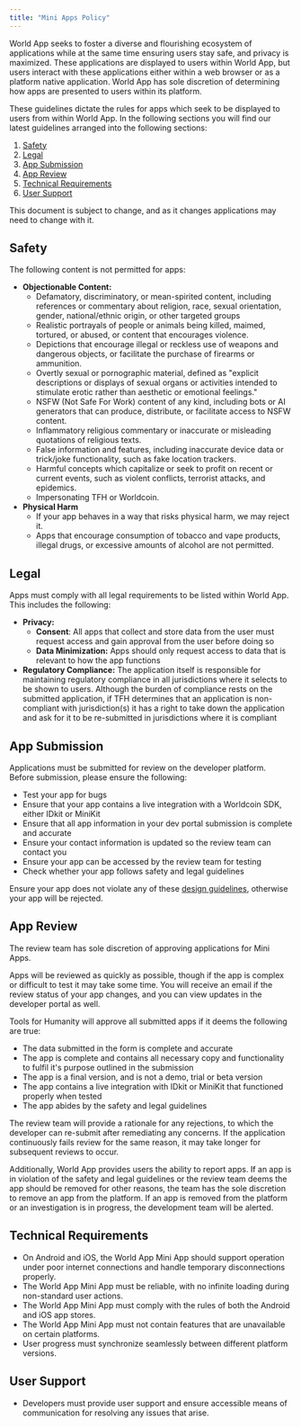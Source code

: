 ```yaml
---
title: "Mini Apps Policy"
---
```



World App seeks to foster a diverse and flourishing ecosystem of applications while at the same time ensuring users stay safe, and privacy is maximized. These applications are displayed to users within World App, but users interact with these applications either within a web browser or as a platform native application. World App has sole discretion of determining how apps are presented to users within its platform.

These guidelines dictate the rules for apps which seek to be displayed to users from within World App. In the following sections you will find our latest guidelines arranged into the following sections:

1. [Safety](/mini-apps/more/policy#safety)
2. [Legal](/mini-apps/more/policy#legal)
3. [App Submission](/mini-apps/more/policy#app-submission)
4. [App Review](/mini-apps/more/policy#app-review)
5. [Technical Requirements](/mini-apps/more/policy#technical-requirements)
6. [User Support](/mini-apps/more/policy#user-support)

This document is subject to change, and as it changes applications may need to change with it.

## Safety

The following content is not permitted for apps:

-   **Objectionable Content:**
    -   Defamatory, discriminatory, or mean-spirited content, including references or commentary about religion, race, sexual orientation, gender, national/ethnic origin, or other targeted groups
    -   Realistic portrayals of people or animals being killed, maimed, tortured, or abused, or content that encourages violence.
    -   Depictions that encourage illegal or reckless use of weapons and dangerous objects, or facilitate the purchase of firearms or ammunition.
    -   Overtly sexual or pornographic material, defined as "explicit descriptions or displays of sexual organs or activities intended to stimulate erotic rather than aesthetic or emotional feelings."
    -   NSFW (Not Safe For Work) content of any kind, including bots or AI generators that can produce, distribute, or facilitate access to NSFW content.
    -   Inflammatory religious commentary or inaccurate or misleading quotations of religious texts.
    -   False information and features, including inaccurate device data or trick/joke functionality, such as fake location trackers.
    -   Harmful concepts which capitalize or seek to profit on recent or current events, such as violent conflicts, terrorist attacks, and epidemics.
    -   Impersonating TFH or Worldcoin.
-   **Physical Harm**
    -   If your app behaves in a way that risks physical harm, we may reject it.
    -   Apps that encourage consumption of tobacco and vape products, illegal drugs, or excessive amounts of alcohol are not permitted.

## Legal

Apps must comply with all legal requirements to be listed within World App. This includes the following:

-   **Privacy:**
    -   **Consent**: All apps that collect and store data from the user must request access and gain approval from the user before doing so
    -   **Data Minimization:** Apps should only request access to data that is relevant to how the app functions
-   **Regulatory Compliance:** The application itself is responsible for maintaining regulatory compliance in all jurisdictions where it selects to be shown to users. Although the burden of compliance rests on the submitted application, if TFH determines that an application is non-compliant with jurisdiction(s) it has a right to take down the application and ask for it to be re-submitted in jurisdictions where it is compliant

## App Submission

Applications must be submitted for review on the developer platform. Before submission, please ensure the following:

-   Test your app for bugs
-   Ensure that your app contains a live integration with a Worldcoin SDK, either IDkit or MiniKit
-   Ensure that all app information in your dev portal submission is complete and accurate
-   Ensure your contact information is updated so the review team can contact you
-   Ensure your app can be accessed by the review team for testing
-   Check whether your app follows safety and legal guidelines

Ensure your app does not violate any of these [design guidelines](/mini-apps/design/app-guidelines), otherwise your app will be rejected.

## App Review

The review team has sole discretion of approving applications for Mini Apps.

Apps will be reviewed as quickly as possible, though if the app is complex or difficult to test it may take some time. You will receive an email if the review status of your app changes, and you can view updates in the developer portal as well.

Tools for Humanity will approve all submitted apps if it deems the following are true:

-   The data submitted in the form is complete and accurate
-   The app is complete and contains all necessary copy and functionality to fulfil it's purpose outlined in the submission
-   The app is a final version, and is not a demo, trial or beta version
-   The app contains a live integration with IDkit or MiniKit that functioned properly when tested
-   The app abides by the safety and legal guidelines

The review team will provide a rationale for any rejections, to which the developer can re-submit after remediating any concerns. If the application continuously fails review for the same reason, it may take longer for subsequent reviews to occur.

Additionally, World App provides users the ability to report apps. If an app is in violation of the safety and legal guidelines or the review team deems the app should be removed for other reasons, the team has the sole discretion to remove an app from the platform. If an app is removed from the platform or an investigation is in progress, the development team will be alerted.

## Technical Requirements

-   On Android and iOS, the World App Mini App should support operation under poor internet connections and handle temporary disconnections properly.
-   The World App Mini App must be reliable, with no infinite loading during non-standard user actions.
-   The World App Mini App must comply with the rules of both the Android and iOS app stores.
-   The World App Mini App must not contain features that are unavailable on certain platforms.
-   User progress must synchronize seamlessly between different platform versions.

## User Support

-   Developers must provide user support and ensure accessible means of communication for resolving any issues that arise.